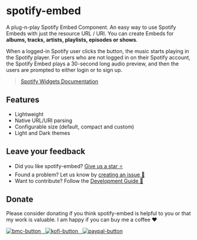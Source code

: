 
<Meta title="Getting Started/Introduction" id="getting-started-intro" />

# spotify-embed

A plug-n-play Spotify Embed Component. An easy way to use Spotify Embeds with just the resource URL / URI.
You can create Embeds for **albums, tracks, artists, playlists, episodes or shows**.

When a logged-in Spotify user clicks the button, the music starts playing in the Spotify player.
For users who are not logged in on their Spotify account, the Spotify Embed plays a 30-second long audio preview,
and then the users are prompted to either login or to sign up.

> [Spotify Widgets Documentation](https://developer.spotify.com/documentation/widgets/guides/adding-a-spotify-embed/)

## Features

- Lightweight
- Native URL/URI parsing
- Configurable size (default, compact and custom)
- Light and Dark themes

## Leave your feedback

- Did you like spotify-embed? [Give us a star ⭐](https://github.com/Gabb-c/spotify-embed)
- Found a problem? Let us know by [creating an issue 🔎](https://github.com/Gabb-c/spotify-embed/issues)
- Want to contribute? Follow the [Development Guide 📑](https://github.com/Gabb-c/spotify-embed/blob/main/.github/CONTRIBUTING.md)

## Donate

Please consider donating if you think spotify-embed is helpful to you or that my work is valuable. I am happy if you can buy me a coffee ❤️

<a href="https://www.buymeacoffee.com">
  <img
    alt="bmc-button"
    src="https://img.shields.io/badge/Buy_Me_A_Coffee-FFDD00?style=for-the-badge&logo=buy-me-a-coffee&logoColor=black"
  />
</a>
<a href="https://ko-fi.com">
   
  <img
    alt="kofi-button"
    src="https://img.shields.io/badge/Ko--fi-F16061?style=for-the-badge&logo=ko-fi&logoColor=white"
  />
</a>
<a href="https://www.paypal.com/donate?business=8TYDGB7874HT2&no_recurring=0&item_name=development&currency_code=USD">
   
  <img
    alt="paypal-button"
    src="https://img.shields.io/badge/PayPal-00457C?style=for-the-badge&logo=paypal&logoColor=white"
  />
</a>
